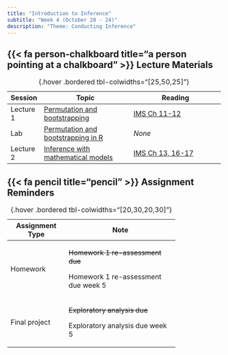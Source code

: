 ```yaml
---
title: "Introduction to Inference"
subtitle: "Week 4 (October 20 - 24)"
description: "Theme: Conducting Inference"
---
```


## {{< fa person-chalkboard title="a person pointing at a chalkboard" >}} Lecture Materials {#lecture-materials}

+-----------------------+--------------------------------------------------------------------------------------+---------------------------------------------------------------------------------------+
| Session               | Topic                                                                                | Reading                                                                               |
+=======================+======================================================================================+=======================================================================================+
| Lecture 1             | [Permutation and bootstrapping](lecture-slides/lecture4-1.pdf){target="_blank"}      | [IMS Ch 11-12](https://openintrostat.github.io/ims/foundations-randomization.html)    |
+-----------------------+--------------------------------------------------------------------------------------+---------------------------------------------------------------------------------------+
| Lab                   | [Permutation and bootstrapping in R](labs/lab4.qmd)                                  | *None*                                                                                |
+-----------------------+--------------------------------------------------------------------------------------+---------------------------------------------------------------------------------------+
| Lecture 2             | [Inference with mathematical models](lecture-slides/lecture4-2.pdf){target="_blank"} | [IMS Ch 13, 16-17](https://openintrostat.github.io/ims/foundations-mathematical.html) |
+-----------------------+--------------------------------------------------------------------------------------+---------------------------------------------------------------------------------------+

: {.hover .bordered tbl-colwidths="\[25,50,25\]"}

## {{< fa pencil title="pencil" >}} Assignment Reminders {#assignment-reminders}

+-----------------+-------------------------------------+
| Assignment Type | Note                                |
+=================+=====================================+
| Homework        | ~~Homework 1 re-assessment due~~    |
|                 |                                     |
|                 | Homework 1 re-assessment due week 5 |
+-----------------+-------------------------------------+
| Final project   | ~~Exploratory analysis due~~        |
|                 |                                     |
|                 | Exploratory analysis due week 5     |
+-----------------+-------------------------------------+

: {.hover .bordered tbl-colwidths="\[20,30,20,30\]"}
